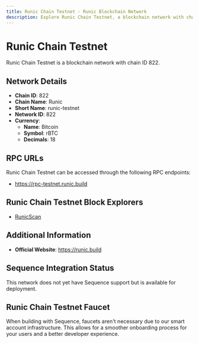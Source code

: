 ```yaml
--- 
title: Runic Chain Testnet - Runic Blockchain Network
description: Explore Runic Chain Testnet, a blockchain network with chain ID 822. Learn about its native currency, Bitcoin, and how to interact with the network.
---
```


# Runic Chain Testnet

Runic Chain Testnet is a blockchain network with chain ID 822.

## Network Details

- **Chain ID**: 822
- **Chain Name**: Runic
- **Short Name**: runic-testnet
- **Network ID**: 822
- **Currency**: 
  - **Name**: Bitcoin
  - **Symbol**: rBTC
  - **Decimals**: 18

## RPC URLs

Runic Chain Testnet can be accessed through the following RPC endpoints:

- https://rpc-testnet.runic.build

## Runic Chain Testnet Block Explorers

- [RunicScan](https://scan.runic.build)

## Additional Information

- **Official Website**: https://runic.build

## Sequence Integration Status

This network does not yet have Sequence support but is available for deployment.

## Runic Chain Testnet Faucet

When building with Sequence, faucets aren't necessary due to our smart account infrastructure. This allows for a smoother onboarding process for your users and a better developer experience.
